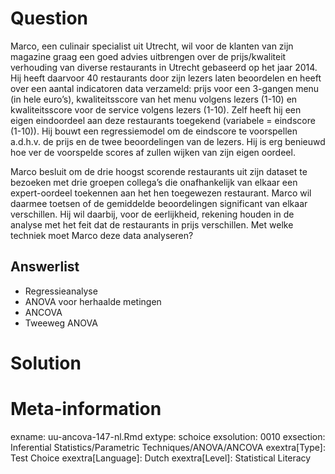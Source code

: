 Question
========
Marco, een culinair specialist uit Utrecht, wil voor de klanten van zijn magazine graag een goed advies uitbrengen over de prijs/kwaliteit verhouding van diverse restaurants in Utrecht gebaseerd op het jaar 2014. Hij heeft daarvoor 40 restaurants door zijn lezers laten beoordelen en heeft over een aantal indicatoren data verzameld: prijs voor een 3-gangen menu (in hele euro’s), kwaliteitsscore van het menu volgens lezers (1-10) en kwaliteitsscore voor de service volgens lezers (1-10). Zelf heeft hij een eigen eindoordeel aan deze restaurants toegekend (variabele = eindscore (1-10)). Hij bouwt een regressiemodel om de eindscore te voorspellen a.d.h.v. de prijs en de twee beoordelingen van de lezers. Hij is erg benieuwd hoe ver de voorspelde scores af zullen wijken van zijn eigen oordeel. 

Marco besluit om de drie hoogst scorende restaurants uit zijn dataset te bezoeken met drie groepen collega’s die onafhankelijk van elkaar een expert-oordeel toekennen aan het hen toegewezen restaurant. Marco wil daarmee toetsen of de gemiddelde beoordelingen significant van elkaar verschillen. Hij wil daarbij, voor de eerlijkheid, rekening houden in de analyse met het feit dat de restaurants in prijs verschillen. Met welke techniek moet Marco deze data analyseren?

Answerlist
----------
* Regressieanalyse
* ANOVA voor herhaalde metingen
* ANCOVA
* Tweeweg ANOVA


Solution
========



Meta-information
================
exname: uu-ancova-147-nl.Rmd
extype: schoice
exsolution: 0010
exsection: Inferential Statistics/Parametric Techniques/ANOVA/ANCOVA
exextra[Type]: Test Choice
exextra[Language]: Dutch
exextra[Level]: Statistical Literacy